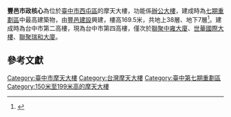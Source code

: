 {{coord|24.159183|120.639534|display=title}}
{{Infobox Skyscraper
| building_name = 豐邑市政核心
| image = [[File:豐邑市政核心.jpg|200px]]
| location_country = {{ROC-TW}}
| location = [[臺中市|臺中市]]
| address =[[西屯區|西屯區]][[市政路|市政路]]402號
| built =
| use = 
| status = complete
| height = {{convert|169.5|m|ft}}<ref name="使用執照"/>
| roof = {{convert|158|m|ft}}
| floor_count = 38<ref name="使用執照"/>
| floor_area = 74,094.71平方公尺<ref name="使用執照"/>
| grounds_area = 3,888.3平方公尺<ref name="使用執照"/>
| elevator_count = 
| architect = 
| skyscraperpage_id = 
| start_date = 2012年7月11日<ref name="使用執照"/>
| completion_date = 2015年7月13日<ref name="使用執照"/>
| website=[http://www.fong-yi.com.tw/leases/show/1 台中 豐邑A8市政核心]
}}
'''豐邑市政核心'''為位於[[臺中市|臺中市]][[西屯區|西屯區]]的摩天大樓，功能係[[辦公大樓|辦公大樓]]，建成時為[[臺中市第七期市地重劃區|七期重劃區]]中最高建築物，由[[豐邑建設|豐邑建設]]興建，樓高169.5米，共地上38層、地下7層<ref name="使用執照">{{cite web |author1=臺中市政府都市發展局 |title=104中都使字第01905號 |url=https://mcgbm.taichung.gov.tw/bupic/pages/queryInfoAction.do?INDEX_KEY=10430190500 |website=建築執照存根查詢系統 |accessdate=2021-10-17}}</ref>。建成時為台中市第二高樓，現為台中市第四高樓，僅次於[[聯聚中雍大廈|聯聚中雍大廈]]、[[世華國際大樓|世華國際大樓]]、[[聯聚瑞和大廈|聯聚瑞和大廈]]。

==參考文獻==
{{reflist}}

{{台灣摩天大樓}}

[[Category:臺中市摩天大樓|Category:臺中市摩天大樓]]
[[Category:台灣摩天大樓|Category:台灣摩天大樓]]
[[Category:臺中第七期重劃區|Category:臺中第七期重劃區]]
[[Category:150米至199米高的摩天大樓|Category:150米至199米高的摩天大樓]]